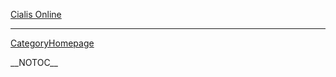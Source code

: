 
<a href=" http://www.abunimah.org/V2images/Cialis-Online.html ">Cialis Online</a>
----
[[CategoryHomepage]]

__NOTOC__